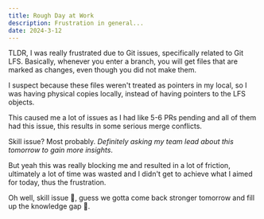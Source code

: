 ```yaml
---
title: Rough Day at Work
description: Frustration in general...
date: 2024-3-12
---
```


TLDR, I was really frustrated due to Git issues, specifically related to Git LFS. Basically, whenever you enter a branch, you will get files that are marked as changes, even though you did not make them.

I suspect because these files weren't treated as pointers in my local, so I was having physical copies locally, instead of having pointers to the LFS objects.

This caused me a lot of issues as I had like 5-6 PRs pending and all of them had this issue, this results in some serious merge conflicts.

Skill issue? Most probably. *Definitely asking my team lead about this tomorrow to gain more insights*.

But yeah this was really blocking me and resulted in a lot of friction, ultimately a lot of time was wasted and I didn't get to achieve what I aimed for today, thus the frustration. 

Oh well, skill issue 🤷, guess we gotta come back stronger tomorrow and fill up the knowledge gap 💪.
